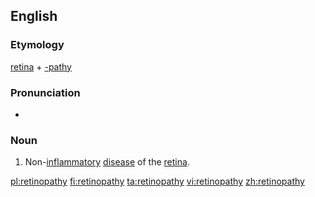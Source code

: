 ==English==

===Etymology===

[[retina]] + [[-pathy]]

===Pronunciation===
*{{IPA|/ˌɹɛtɨnˈɑːpəθi/}}

===Noun===
{{en-noun|pl=retinopathies}}

# {{medicine}} Non-[[inflammatory]] [[disease]] of the [[retina]].

[[pl:retinopathy]]
[[fi:retinopathy]]
[[ta:retinopathy]]
[[vi:retinopathy]]
[[zh:retinopathy]]
